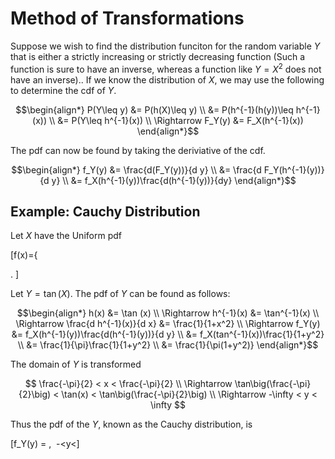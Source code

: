 # Method of Transformations

Suppose we wish to find the distribution funciton for the random variable $Y$ that is either a strictly increasing or strictly decreasing function (Such a function is sure to have an inverse, whereas a function like $Y=X^2$ does not have an inverse)..  If we know the distribution of $X$, we may use the following to determine the cdf of $Y$.

$$\begin{align*} 
P(Y\leq y)
	&= P(h(X)\leq y) \\
	&= P(h^{-1}(h(y))\leq h^{-1}(x)) \\
	&= P(Y\leq h^{-1}(x)) \\
\Rightarrow F_Y(y) &= F_X(h^{-1}(x))
\end{align*}$$

The pdf can now be found by taking the deriviative of the cdf.

$$\begin{align*}
f_Y(y)
	&= \frac{d(F_Y(y))}{d y} \\
	&= \frac{d F_Y(h^{-1}(y))}{d y} \\
	&= f_X(h^{-1}(y))\frac{d(h^{-1}(y))}{dy}
\end{align*}$$


## Example: Cauchy Distribution

Let $X$ have the Uniform pdf

\[f(x)=\left\{
	\begin{array}{ll}
		\frac{1}{\pi}, & \frac{-\pi}{2}<x<\frac{\pi}{2}\\
		0 & otherwise  
	\end{array}\right. 
\]

Let $Y = \tan (X)$.  The pdf of $Y$ can be found as follows:

$$\begin{align*} 
h(x)                                &= \tan (x) \\
\Rightarrow h^{-1}(x)               &= \tan^{-1}(x) \\
\Rightarrow \frac{d h^{-1}(x)}{d x} &= \frac{1}{1+x^2} \\
\Rightarrow f_Y(y)                  &= f_X(h^{-1}(y))\frac{d(h^{-1}(y))}{d y} \\
                                  	&= f_X(tan^{-1}(x))\frac{1}{1+y^2} \\
                                  	&= \frac{1}{\pi}\frac{1}{1+y^2} \\
                                  	&= \frac{1}{\pi(1+y^2)}
\end{align*}$$

The domain of $Y$ is transformed

$$
\frac{-\pi}{2}                            < x        < \frac{-\pi}{2} \\
\Rightarrow \tan\big(\frac{-\pi}{2}\big)  < \tan(x)  < \tan\big(\frac{-\pi}{2}\big) \\
\Rightarrow -\infty                       < y        < \infty
$$

Thus the pdf of the $Y$, known as the Cauchy distribution, is

\[f_Y(y) = \frac{1}{\pi(1+y^2)},\ \ -\infty<y<\infty \]
	
